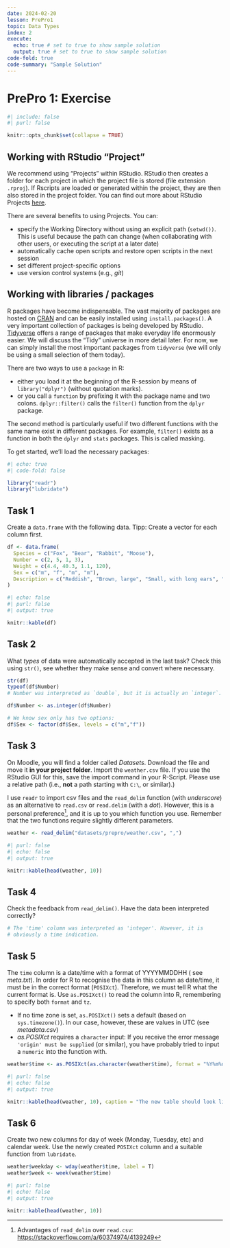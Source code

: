 ```yaml
---
date: 2024-02-20
lesson: PrePro1
topic: Data Types
index: 2
execute:
  echo: true # set to true to show sample solution
  output: true # set to true to show sample solution
code-fold: true
code-summary: "Sample Solution"
---
```


# PrePro 1: Exercise

```r
#| include: false
#| purl: false

knitr::opts_chunk$set(collapse = TRUE)
```

## Working with RStudio "Project"

We recommend using "Projects" within RStudio. RStudio then creates a folder for each project in which the project file is stored (file extension `.rproj`). If Rscripts are loaded or generated within the project, they are then also stored in the project folder. You can find out more about RStudio Projects [here](https://support.rstudio.com/hc/en-us/articles/200526207-Using-Projects).

There are several benefits to using Projects. You can:

- specify the Working Directory without using an explicit path (`setwd())`. This is useful because the path can change (when collaborating with other users, or executing the script at a later date)
- automatically cache open scripts and restore open scripts in the next session
- set different project-specific options
- use version control systems (e.g., *git*)

## Working with libraries / packages

R packages have become indispensable. The vast majority of packages are hosted on [CRAN](https://cran.r-project.org/) and can be easily installed using `install.packages()`. A very important collection of packages is being developed by RStudio. [Tidyverse](https://www.tidyverse.org/) offers a range of packages that make everyday life enormously easier. We will discuss the "Tidy" universe in more detail later. For now, we can simply install the most important packages from `tidyverse` (we will only be using a small selection of them today).

There are two ways to use a `package` in R:

- either you load it at the beginning of the R-session by means of `library("dplyr")` (without quotation marks).
- or you call a `function` by prefixing it with the package name and two colons. `dplyr::filter()` calls the `filter()` function from the `dplyr` package.

The second method is particularly useful if two different functions with the same name exist in different packages. For example, `filter()` exists as a function in both the `dplyr` and `stats` packages. This is called masking.

To get started, we'll load the necessary packages:

```r
#| echo: true
#| code-fold: false

library("readr")
library("lubridate")
```

## Task 1

Create a `data.frame` with the following data. Tipp: Create a vector for each column first.

```r
df <- data.frame(
  Species = c("Fox", "Bear", "Rabbit", "Moose"),
  Number = c(2, 5, 1, 3),
  Weight = c(4.4, 40.3, 1.1, 120),
  Sex = c("m", "f", "m", "m"),
  Description = c("Reddish", "Brown, large", "Small, with long ears", "Long legs, shovel antlers")
)
```

```r
#| echo: false
#| purl: false
#| output: true

knitr::kable(df)
```

## Task 2

What *types* of data were automatically accepted in the last task? Check this using `str()`, see whether they make sense and convert where necessary.

```r
str(df)
typeof(df$Number)
# Number was interpreted as `double`, but it is actually an `integer`.

df$Number <- as.integer(df$Number)

# We know sex only has two options:
df$Sex <- factor(df$Sex, levels = c("m","f"))
```


## Task 3

On Moodle, you will find a folder called *Datasets*. Download the file and move it **in your project folder**. Import the `weather.csv` file. If you use the RStudio GUI for this, save the import command in your R-Script. Please use a relative path (i.e., **not** a path starting with `C:\`, or similar).)

:::{.callout-note}
I use `readr` to import csv files and the `read_delim` function (with *underscore*) as an alternative to `read.csv` or `read.delim` (with a *dot*). However, this is a personal preference[^readr], and it is up to you which function you use. Remember that the two functions require slightly different parameters.
:::

[^readr]: Advantages of `read_delim` over `read.csv`: <https://stackoverflow.com/a/60374974/4139249>

```r
weather <- read_delim("datasets/prepro/weather.csv", ",")
```

```r
#| purl: false
#| echo: false
#| output: true

knitr::kable(head(weather, 10))
```

## Task 4

Check the feedback from `read_delim()`. Have the data been interpreted correctly?

```r
# The 'time' column was interpreted as 'integer'. However, it is 
# obviously a time indication.
```

## Task 5

The `time` column is a date/time with a format of YYYYMMDDHH ( see *meta.txt*). In order for R to recognise the data in this column as date/time, it must be in the correct format (`POSIXct`). Therefore, we must tell R what the current format is. Use `as.POSIXct()` to read the column into R, remembering to specify both `format` and `tz`.

:::{.callout-tip}
- If no time zone is set, `as.POSIXct()` sets a default (based on `sys.timezone()`). In our case, however, these are values in UTC (see *metadata.csv*)
- *as.POSIXct* requires a `character` input: If you receive the error message `'origin' must be supplied` (or similar), you have probably tried to input a `numeric` into the function with.
:::

```r
weather$time <- as.POSIXct(as.character(weather$time), format = "%Y%m%d%H", tz = "UTC")
```

```r
#| purl: false
#| echo: false
#| output: true

knitr::kable(head(weather, 10), caption = "The new table should look like this")
```

## Task 6

Create two new columns for day of week (Monday, Tuesday, etc) and calendar week. Use the newly created `POSIXct` column and a suitable function from `lubridate`.

```r
weather$weekday <- wday(weather$time, label = T)
weather$week <- week(weather$time)
```

```r
#| purl: false
#| echo: false
#| output: true

knitr::kable(head(weather, 10))
```


